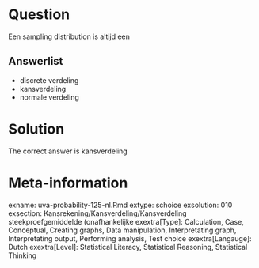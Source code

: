 Question
========

Een sampling distribution is altijd een 

Answerlist
----------
* discrete verdeling
* kansverdeling
* normale verdeling

Solution
========

The correct answer is  kansverdeling 

Meta-information
================
exname: uva-probability-125-nl.Rmd 
extype: schoice 
exsolution: 010 
exsection: Kansrekening/Kansverdeling/Kansverdeling steekproefgemiddelde (onafhankelijke
exextra[Type]: Calculation, Case, Conceptual, Creating graphs, Data manipulation, Interpretating graph, Interpretating output, Performing analysis, Test choice 
exextra[Langauge]: Dutch 
exextra[Level]: Statistical Literacy, Statistical Reasoning, Statistical Thinking 
